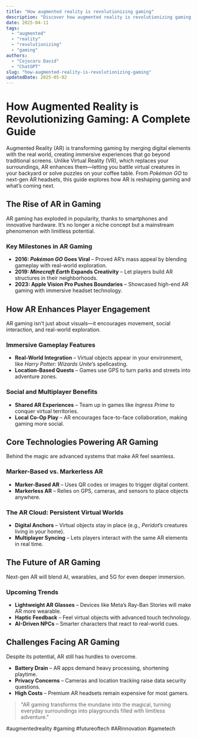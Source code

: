 ```yaml
---
title: "How augmented reality is revolutionizing gaming"
description: "Discover how augmented reality is revolutionizing gaming with this in-depth guide, providing actionable insights and practical tips to boost your knowledge and results."
date: 2025-04-11
tags:
  - "augmented"
  - "reality"
  - "revolutionizing"
  - "gaming"
authors:
  - "Cojocaru David"
  - "ChatGPT"
slug: "how-augmented-reality-is-revolutionizing-gaming"
updatedDate: 2025-05-02
---
```


# How Augmented Reality is Revolutionizing Gaming: A Complete Guide  

Augmented Reality (AR) is transforming gaming by merging digital elements with the real world, creating immersive experiences that go beyond traditional screens. Unlike Virtual Reality (VR), which replaces your surroundings, AR enhances them—letting you battle virtual creatures in your backyard or solve puzzles on your coffee table. From _Pokémon GO_ to next-gen AR headsets, this guide explores how AR is reshaping gaming and what’s coming next.  

## The Rise of AR in Gaming  

AR gaming has exploded in popularity, thanks to smartphones and innovative hardware. It’s no longer a niche concept but a mainstream phenomenon with limitless potential.  

### Key Milestones in AR Gaming  

- **2016: _Pokémon GO_ Goes Viral** – Proved AR’s mass appeal by blending gameplay with real-world exploration.  
- **2019: _Minecraft Earth_ Expands Creativity** – Let players build AR structures in their neighborhoods.  
- **2023: Apple Vision Pro Pushes Boundaries** – Showcased high-end AR gaming with immersive headset technology.  

## How AR Enhances Player Engagement  

AR gaming isn’t just about visuals—it encourages movement, social interaction, and real-world exploration.  

### Immersive Gameplay Features  

- **Real-World Integration** – Virtual objects appear in your environment, like _Harry Potter: Wizards Unite_’s spellcasting.  
- **Location-Based Quests** – Games use GPS to turn parks and streets into adventure zones.  

### Social and Multiplayer Benefits  

- **Shared AR Experiences** – Team up in games like _Ingress Prime_ to conquer virtual territories.  
- **Local Co-Op Play** – AR encourages face-to-face collaboration, making gaming more social.  

## Core Technologies Powering AR Gaming  

Behind the magic are advanced systems that make AR feel seamless.  

### Marker-Based vs. Markerless AR  

- **Marker-Based AR** – Uses QR codes or images to trigger digital content.  
- **Markerless AR** – Relies on GPS, cameras, and sensors to place objects anywhere.  

### The AR Cloud: Persistent Virtual Worlds  

- **Digital Anchors** – Virtual objects stay in place (e.g., _Peridot_’s creatures living in your home).  
- **Multiplayer Syncing** – Lets players interact with the same AR elements in real time.  

## The Future of AR Gaming  

Next-gen AR will blend AI, wearables, and 5G for even deeper immersion.  

### Upcoming Trends  

- **Lightweight AR Glasses** – Devices like Meta’s Ray-Ban Stories will make AR more wearable.  
- **Haptic Feedback** – Feel virtual objects with advanced touch technology.  
- **AI-Driven NPCs** – Smarter characters that react to real-world cues.  

## Challenges Facing AR Gaming  

Despite its potential, AR still has hurdles to overcome.  

- **Battery Drain** – AR apps demand heavy processing, shortening playtime.  
- **Privacy Concerns** – Cameras and location tracking raise data security questions.  
- **High Costs** – Premium AR headsets remain expensive for most gamers.  

> "AR gaming transforms the mundane into the magical, turning everyday surroundings into playgrounds filled with limitless adventure."  

#augmentedreality #gaming #futureoftech #ARinnovation #gametech